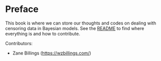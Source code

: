 # Preface {.unnumbered}

This book is where we can store our thoughts and codes on dealing with
censoring data in Bayesian models. See the [README](README.md) to find
where everything is and how to contribute.

Contributors:

* Zane Billings ([https://wzbillings.com/](https://wzbillings.com/))

<!-- END OF FILE -->
